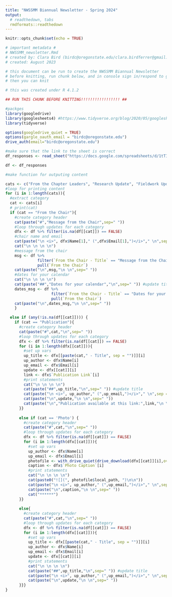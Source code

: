 ```yaml
---
title: "NWSSMM Biannual Newsletter - Spring 2024"
output:
  # readthedown, tabs
  rmdformats::readthedown
---
```


```r
knitr::opts_chunk$set(echo = TRUE)
```

```r
# important metadata #
# NWSSMM_newsletter.Rmd
# created by: Clara Bird (birdc@oregonstate.edu/clara.birdferrer@gmail.com), GEMM Lab, OSU
# created: August 2023

# this document can be run to create the NWSSMM Biannual Newsletter
# before knitting, run chunk below, and in console sign in/respond to google sheets prompt
# then you can knit

# this was created under R 4.1.2
```

```r
## RUN THIS CHUNK BEFORE KNITTING!!!!!!!!!!!!!!!!! ##

#packges
library(googledrive)
library(googlesheets4) #https://www.tidyverse.org/blog/2020/05/googlesheets4-0-2-0/
library(tidyverse)

options(googledrive_quiet = TRUE)
options(gargle_oauth_email = "birdc@oregonstate.edu")
drive_auth(email="birdc@oregonstate.edu")

#make sure that the link to the sheet is correct
df_responses <- read_sheet("https://docs.google.com/spreadsheets/d/1tTIP-HUZuOHWXRFThQsO7wvLhqPxi3yR_GH1ae0GjrU/edit#gid=2106727867", col_types = "c", skip = 1)
```


```r
df <- df_responses

#make function for outputing content

cats <- c("From the Chapter Leaders", "Research Update", "Fieldwork Update", "Publication", "Research Blooper", "Small Victory", "Photo")
#loop for printing content
for (i in 1:length(cats)){
  #extract category
  cat <- cats[i]
  # print(cat)
  if (cat == "From the Chair"){
    #create category header
    cat(paste("#","Message from the Chair",sep=" "))
    #loop through updates for each category
    dfx <- df %>% filter(is.na(df[[cat]]) == FALSE)
    #chair name and email
    cat(paste("\n <i>", dfx$Name[1]," (",dfx$Email[1],")</i>"," \n",sep = "")) #author and email
    cat("\n \n \n \n")
    #message from the chair
    msg <- df %>%
              filter(`From the Chair - Title` == "Message from the Chair") %>%
              pull(`From the Chair`)
    cat(paste("\n",msg,"\n \n",sep=" "))
    #dates for your calendar
    cat("\n \n \n \n")
    cat(paste("##","Dates for your calendar","\n",sep=" ")) #update title
    dates_msg <- df %>%
                    filter(`From the Chair - Title` == "Dates for your calendar") %>%
                    pull(`From the Chair`)
    cat(paste("\n",dates_msg,"\n \n",sep=" "))
    }

  else if (any(!is.na(df[[cat]]))) {
    if (cat == "Publication"){
      #create category header
      cat(paste("#",cat,"\n",sep=" "))
      #loop through updates for each category
      dfx <- df %>% filter(is.na(df[[cat]]) == FALSE)
      for (i in 1:length(dfx[[cat]])){
        #set up vars
        up_title <- dfx[[paste(cat," - Title", sep = "")]][i]
        up_author <- dfx$Name[i]
        up_email <- dfx$Email[i]
        update <- dfx[[cat]][i]
        link <- dfx$`Publication Link`[i]
        #print statements
        cat("\n \n \n \n")
        cat(paste("##",up_title,"\n",sep=" ")) #update title
        cat(paste("\n <i>", up_author," (",up_email,")</i>"," \n",sep = "")) #author and email
        cat(paste("\n",update,"\n \n",sep=" "))
        cat(paste("\n","Publication available at this link:",link,"\n \n",sep=" "))
      }}
  
      else if (cat == 'Photo') {
        #create category header
        cat(paste("#",cat,"\n",sep=" "))
        #loop through updates for each category
        dfx <- df %>% filter(is.na(df[[cat]]) == FALSE)
        for (i in 1:length(dfx[[cat]])){
          #set up vars
          up_author <- dfx$Name[i]
          up_email <- dfx$Email[i]
          photofile <- with_drive_quiet(drive_download(dfx[[cat]][i],overwrite=TRUE))
          caption <- dfx$`Photo Caption`[i]
          #print statements
          cat("\n \n \n \n")
          cat(paste0("![](", photofile$local_path, ")\n\n"))
          cat(paste("\n <i>", up_author," (",up_email,")</i>"," \n",sep = "")) #author and email
          cat(paste("\n",caption,"\n \n",sep=" "))
          cat("******")
      }}
    
      else{
        #create category header
        cat(paste("#",cat,"\n",sep=" "))
        #loop through updates for each category
        dfx <- df %>% filter(is.na(df[[cat]]) == FALSE)
        for (i in 1:length(dfx[[cat]])){
          #set up vars
          up_title <- dfx[[paste(cat," - Title", sep = "")]][i]
          up_author <- dfx$Name[i]
          up_email <- dfx$Email[i]
          update <- dfx[[cat]][i]
          #print statements
          cat("\n \n \n \n")
          cat(paste("##",up_title,"\n",sep=" ")) #update title
          cat(paste("\n <i>", up_author," (",up_email,")</i>"," \n",sep = "")) #author and email
          cat(paste("\n",update,"\n \n",sep=" "))
      }}}
}
```
